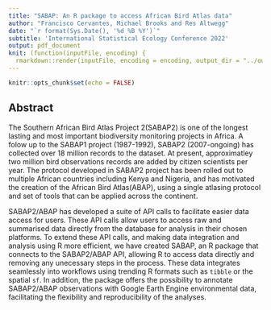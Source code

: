 ```yaml
---
title: "SABAP: An R package to access African Bird Atlas data"
author: "Francisco Cervantes, Michael Brooks and Res Altwegg"
date: "`r format(Sys.Date(), '%d %B %Y')`"
subtitle: 'International Statistical Ecology Conference 2022'
output: pdf_document
knit: (function(inputFile, encoding) {
  rmarkdown::render(inputFile, encoding = encoding, output_dir = "../output") })
---
```


```r
knitr::opts_chunk$set(echo = FALSE)
```

## Abstract

The Southern African Bird Atlas Project 2(SABAP2) is one of the longest lasting and most important biodiversity monitoring projects in Africa. A folow up to the SABAP1 project (1987-1992), SABAP2 (2007-ongoing) has collected over 18 million records to the dataset. At present, approximatley two million bird observations records are added by citizen scientists per year. The protocol developed in SABAP2 project has been rolled out to multiple African countries including Kenya and Nigeria, and  has motivated the creation of the African Bird Atlas(ABAP), using a single atlasing protocol and set of tools that can be applied across the continent. 

SABAP2/ABAP has developed a suite of API calls to facilitate easier data access for users. These API calls allow users to access raw and summarised data directly from the database for analysis in their chosen platforms. To extend these API calls, and making data integration and analysis using R more efficient, we have created SABAP, an R package that connects to the SABAP2/ABAP API, allowing R to access data directly and removing any unecessary steps in the process. These data integrates seamlessly into workflows using trending R formats such as `tibble` or the spatial `sf`. In addition, the package offers the possibility to annotate SABAP2/ABAP observations with Google Earth Engine environmental data, facilitating the flexibility and reproducibility of the analyses.
